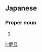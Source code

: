 ==Japanese==
{{ja-kanjitab|けん|ご|yomi=o}}

===Proper noun===
{{ja-pos|proper|けんご}}

# {{given name|male|lang=ja|sort=けんご}}

[[li:健吾]]